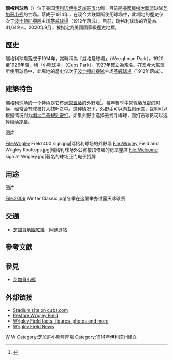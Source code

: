 {{expand|time=2013-11-05T01:21:17+00:00}}
{{refimprove|time=2013-11-05T01:21:17+00:00}}
{{Infobox stadium
| stadium_name        = 瑞格利球场
| nickname            = 
| image               = [[File:Wrigley_field_720.jpg|300px]]
| caption             = 2004年的瑞格利球场
| location            = {{USA}}[[伊利诺伊州|伊利诺伊州]][[芝加哥|芝加哥]]
| coordinates         = {{coord|41|56|53|N|87|39|20|W|type:landmark|display=inline,title}}
| embedded            =
{{Designation list|embed=yes|designation1=Chicago|designation1_date=2004-02-01}}
{{Designation list|embed=yes|designation1=nhl|designation1_date=2020-09-23}}
| broke_ground        = 1914年3月4日
| built               =
| opened              = 1914年4月23日
| expanded            = 1922年、1927年、2006年
| renovated           = 1937年、1988年
| closed              =
| demolished          =
| owner               = [[芝加哥小熊|芝加哥小熊]]
| operator            = [[芝加哥小熊|芝加哥小熊]]
| surface             = 草皮
| construction_cost   = [[United_States_dollar|$]]250,000<br>（折合现在${{formatprice|{{Inflation|US|250000|1914}}}}美元{{inflation-fn|US}}）
| architect           = Zachary Taylor Davis{{譯名請求}}
| general_contractor  = Blome-Sinek Company{{譯名請求}}
| former_names        = 威格曼球場（1914–1920年）<br>小熊球場（1920–1926年）
| tenants             = [[芝加哥小熊|芝加哥小熊]]（[[美國職棒大聯盟|MLB]]，1916年迄今）<br>Chicago Whales{{譯名請求}}（FL{{譯名請求}}，1914–1915年）<br>Chicago Tigers（[[國家美式足球聯盟|APFA]]，1920年）<br>芝加哥熊（[[國家美式足球聯盟|NFL]]，1921–1970年）<br>Chicago Sting{{譯名請求}}（NASL，1977–1982年，1984年）<ref>{{cite web|title=Hockey Adds Another Moment to Wrigley's History|url=http://msn.foxsports.com/nhl/story/9004178/Hockey-adds-another-moment-to-Wrigley's-history|work=FOX Sports|accessdate=2011-03-27}}{{dead link|date=2018年1月 |bot=InternetArchiveBot |fix-attempted=yes }}</ref>
| seating_capacity    = 41,649人<ref name="2017cap">{{cite news|title=Cubs 3, Cardinals 2|url=https://www.bostonglobe.com/sports/mlb/boxscore?gameid=370602116|newspaper=The Boston Globe|date=2017-06-02|access-date=2017-10-14|archive-date=2022-01-10|archive-url=https://web.archive.org/web/20220110044653/https://www.bostonglobe.com/sports/mlb/boxscore/?gameid=370602116|dead-url=no}}</ref>
| record_attendance   = 47,171人<ref>{{Cite web |url=https://www.baseball-reference.com/boxes/CHN/CHN194808312.shtml |title=存档副本 |access-date=2021-05-12 |archive-date=2022-01-10 |archive-url=https://web.archive.org/web/20220110044624/https://www.baseball-reference.com/boxes/CHN/CHN194808312.shtml |dead-url=no }}</ref><br>{{nowrap|（1948年8月31日，對手為布魯克林道奇）}}
| dimensions          = '''左外野''' - 355英呎（108.2公尺）<br>'''左中外野''' - 368英呎（112.2公尺）<br>'''中外野''' - 400英呎（121.9公尺）<br>'''右中外野''' - 368英呎（112.2公尺）<br>'''右外野''' - 353英呎（107.6公尺）<br>'''后墙''' - 60.5英呎（18.4公尺）<br>'''外野墙高''' - 11.5英呎（3.5公尺）[[File:WrigleyFieldDimensions.svg|200px]]
}}

'''瑞格利球场'''（{{lang-en|Wrigley Field}}）位于美国[[伊利诺伊州|伊利诺伊州]][[芝加哥市|芝加哥市]]北側。目前是[[美國職棒大聯盟|美國職棒大聯盟]]球隊[[芝加哥小熊|芝加哥小熊]]的主场。落成于1914年，在现今大联盟所使用球场中，此場地的歷史仅次于[[波士頓紅襪隊|波士頓紅襪隊]]主场[[芬威球場|芬威球場]]（1912年落成）。目前，瑞格利球场的容量為41,649人。2020年9月，被指定為美國國家級歷史地標。

== 歷史 ==
{{expand section}}
瑞格利球場落成于1914年，當時稱為「威格曼球場」（Weeghman Park）。1920至1926年間，稱「小熊球場」（Cubs Park），1927年確立為現名。在现今大联盟所使用球场中，此場地的歷史仅次于[[波士頓紅襪隊|波士頓紅襪隊]]主场[[芬威球場|芬威球場]]（1912年落成）。

== 建築特色 ==
瑞格利球场的一个特色是它布满[[常青藤|常青藤]]的外野墙<ref>{{cite news|title=Ivy Thief Apprehended at Wrigley Field|url=http://articles.chicagotribune.com/2012-01-03/news/ct-met-wrigley-theft-0103-20120103_1_wrigley-field-ivy-security-officer|newspaper=[[芝加哥論壇報|Chicago Tribune]]|date=2012-01-03|accessdate=2012-01-03|archive-date=2012-01-05|archive-url=https://web.archive.org/web/20120105121548/http://articles.chicagotribune.com/2012-01-03/news/ct-met-wrigley-theft-0103-20120103_1_wrigley-field-ivy-security-officer|dead-url=no}}</ref>。每年赛季中常青藤茂密的时候，经常会有球被打入枝叶之中。这种情况下，[[外野手|外野手]]可以向[[裁判_(體育)|裁判]]示意，裁判可以根据情况判为[[場地二壘規則安打|場地二壘規則安打]]。如果外野手选择去找寻棒球，则打击球员可以选择继续跑垒。
;图片
<gallery>
File:Wrigley Field 400 sign.jpg|瑞格利球场的外野墙
File:Wrigley Field and Wrigley Rooftops.jpg|瑞格利球场外公寓楼顶修建的房顶座席
File:Welcome sign at Wrigley.jpg|著名的球场正门电子招牌
</gallery>

== 用途 ==
{{expand section}}
;图片
<gallery>
File:2009 Winter Classic.jpg|冬季在这里举办过露天冰球赛
</gallery>

== 交通 ==
* [[芝加哥地鐵紅綫|芝加哥地鐵紅綫]] - 阿迪遜站

== 參考文獻 ==
{{Reflist}}

== 參見 ==
{{portal box|棒球}}
*[[芝加哥小熊|芝加哥小熊]]

== 外部链接 ==
* [http://chicago.cubs.mlb.com/chc/ballpark/ Stadium site on cubs.com] {{Wayback|url=http://chicago.cubs.mlb.com/chc/ballpark/ |date=20071216062558 }}
* [http://www.wrigleyfield.com/ Restore Wrigley Field] {{Wayback|url=http://www.wrigleyfield.com/ |date=20141009153455 }}
* [http://www.ballparks.com/baseball/national/wrigle.htm Wrigley Field facts, figures, photos and more] {{WebCite|url=https://www.webcitation.org/6894qvksv?url=http://www.ballparks.com/baseball/national/wrigle.htm |date=20120603131319 |dateformat=iso }}
* [http://www.wrigleyfieldnews.com/ Wrigley Field News] {{Wayback|url=http://www.wrigleyfieldnews.com/ |date=20121026012836 }}

{{MLB Ballparks}}
{{芝加哥小熊隊}}

{{Authority control}}

[[Category:1914年完工建築物|W]]
[[Category:美國職棒大聯盟球場|W]]
[[Category:芝加哥小熊體育場|Category:芝加哥小熊體育場]]
[[Category:1914年伊利諾州建立|Category:1914年伊利諾州建立]]